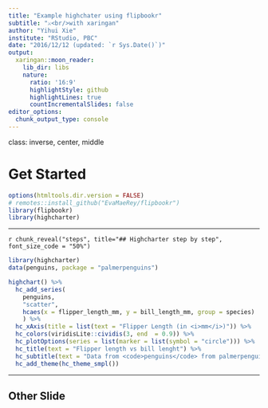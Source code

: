 ```yaml
---
title: "Example highchater using flipbookr"
subtitle: "⚔<br/>with xaringan"
author: "Yihui Xie"
institute: "RStudio, PBC"
date: "2016/12/12 (updated: `r Sys.Date()`)"
output:
  xaringan::moon_reader:
    lib_dir: libs
    nature:
      ratio: '16:9'
      highlightStyle: github
      highlightLines: true
      countIncrementalSlides: false
editor_options: 
  chunk_output_type: console
---
```


class: inverse, center, middle

# Get Started

```r
options(htmltools.dir.version = FALSE)
# remotes::install_github("EvaMaeRey/flipbookr")
library(flipbookr)
library(highcharter)
```

---

`r chunk_reveal("steps", title="## Highcharter step by step", font_size_code = "50%")`

```r
library(highcharter)
data(penguins, package = "palmerpenguins")

highchart() %>% 
  hc_add_series(
    penguins, 
    "scatter", 
    hcaes(x = flipper_length_mm, y = bill_length_mm, group = species)
    ) %>% 
  hc_xAxis(title = list(text = "Flipper Length (in <i>mm</i>)")) %>% 
  hc_colors(viridisLite::cividis(3, end  = 0.9)) %>% 
  hc_plotOptions(series = list(marker = list(symbol = "circle"))) %>% 
  hc_title(text = "Flipper length vs bill lenght") %>% 
  hc_subtitle(text = "Data from <code>penguins</code> from palmerpenguins package") %>% 
  hc_add_theme(hc_theme_smpl())
```

---

## Other Slide
